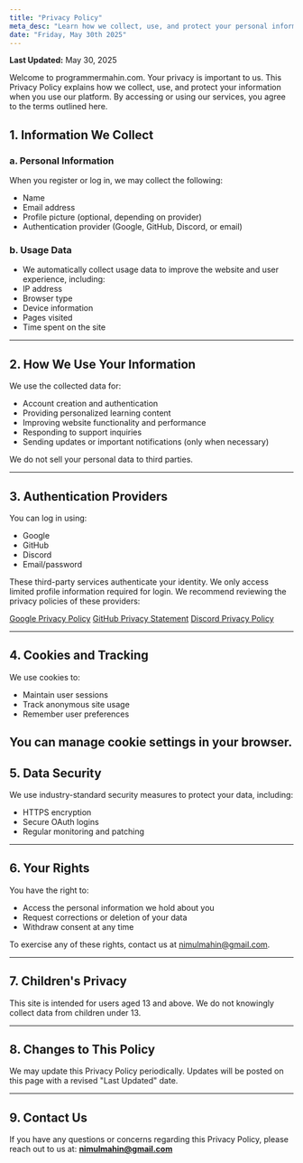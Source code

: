 ```yaml
---
title: "Privacy Policy"
meta_desc: "Learn how we collect, use, and protect your personal information in our Privacy Policy."
date: "Friday, May 30th 2025"
---
```


**Last Updated:** May 30, 2025

Welcome to programmermahin.com. Your privacy is important to us. This Privacy Policy explains how we collect, use, and protect your information when you use our platform. By accessing or using our services, you agree to the terms outlined here.

## 1. Information We Collect
### a. Personal Information
When you register or log in, we may collect the following:
- Name
- Email address
- Profile picture (optional, depending on provider)
- Authentication provider (Google, GitHub, Discord, or email)

### b. Usage Data
- We automatically collect usage data to improve the website and user experience, including:
- IP address
- Browser type
- Device information
- Pages visited
- Time spent on the site

---

## 2. How We Use Your Information
We use the collected data for:

- Account creation and authentication
- Providing personalized learning content
- Improving website functionality and performance
- Responding to support inquiries
- Sending updates or important notifications (only when necessary)

We do not sell your personal data to third parties.

---

## 3. Authentication Providers
You can log in using:

- Google
- GitHub
- Discord
- Email/password

These third-party services authenticate your identity. We only access limited profile information required for login. We recommend reviewing the privacy policies of these providers:

[Google Privacy Policy](https://policies.google.com/privacy)
[GitHub Privacy Statement](https://docs.github.com/en/site-policy/privacy-policies/github-general-privacy-statement)
[Discord Privacy Policy](https://discord.com/privacy)

---

## 4. Cookies and Tracking
We use cookies to:

- Maintain user sessions
- Track anonymous site usage
- Remember user preferences

You can manage cookie settings in your browser.
---


## 5. Data Security
We use industry-standard security measures to protect your data, including:

- HTTPS encryption
- Secure OAuth logins
- Regular monitoring and patching

---

## 6. Your Rights
You have the right to:

- Access the personal information we hold about you
- Request corrections or deletion of your data
- Withdraw consent at any time

To exercise any of these rights, contact us at nimulmahin@gmail.com.

---

## 7. Children's Privacy
This site is intended for users aged 13 and above. We do not knowingly collect data from children under 13.

---

## 8. Changes to This Policy
We may update this Privacy Policy periodically. Updates will be posted on this page with a revised "Last Updated" date.

---

## 9. Contact Us
If you have any questions or concerns regarding this Privacy Policy, please reach out to us at: [**nimulmahin@gmail.com**](mailto:nimulmahin@gmail.com)

